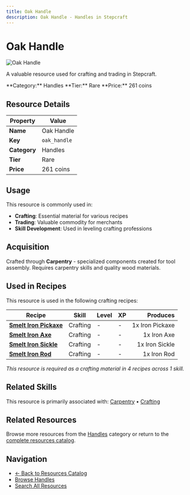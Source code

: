 ```yaml
---
title: Oak Handle
description: Oak Handle - Handles in Stepcraft
---
```


# Oak Handle

<div className="flex items-start gap-6 mb-8">
  <div className="flex-shrink-0">
    <img src="/assets/resources/carpentry/oak_handle.png" alt="Oak Handle" className="w-24 h-24 border rounded-lg" />
  </div>
  <div className="flex-1">
    <div className="space-y-2">
      <p className="text-lg text-muted-foreground">A valuable resource used for crafting and trading in Stepcraft.</p>
      <div className="flex flex-wrap gap-4 text-sm">
        <span className="px-2 py-1 bg-blue-100 dark:bg-blue-900 rounded-md">
          **Category:** Handles
        </span>
        <span className="px-2 py-1 bg-blue-100 dark:bg-blue-900 rounded-md">
          **Tier:** Rare
        </span>
        <span className="px-2 py-1 bg-green-100 dark:bg-green-900 rounded-md">
          **Price:** 261 coins
        </span>
      </div>
    </div>
  </div>
</div>

## Resource Details

| Property | Value |
|----------|-------|
| **Name** | Oak Handle |
| **Key** | `oak_handle` |
| **Category** | Handles |
| **Tier** | Rare |
| **Price** | 261 coins |


## Usage

This resource is commonly used in:

- **Crafting**: Essential material for various recipes
- **Trading**: Valuable commodity for merchants
- **Skill Development**: Used in leveling crafting professions


## Acquisition

Crafted through **Carpentry** - specialized components created for tool assembly. Requires carpentry skills and quality wood materials.


## Used in Recipes

This resource is used in the following crafting recipes:

| Recipe | Skill | Level | XP | Produces |
|--------|-------|-------|----|---------:|
| **[Smelt Iron Pickaxe](/docs/items/individual/iron_pickaxe)** | Crafting | - | - | 1x Iron Pickaxe |
| **[Smelt Iron Axe](/docs/items/individual/iron_axe)** | Crafting | - | - | 1x Iron Axe |
| **[Smelt Iron Sickle](/docs/items/individual/iron_sickle)** | Crafting | - | - | 1x Iron Sickle |
| **[Smelt Iron Rod](/docs/items/individual/iron_rod)** | Crafting | - | - | 1x Iron Rod |

*This resource is required as a crafting material in 4 recipes across 1 skill.*


## Related Skills

This resource is primarily associated with: [Carpentry](/docs/skills/individual/carpentry) • [Crafting](/docs/skills/individual/crafting)

## Related Resources

Browse more resources from the [Handles](/docs/resources#handles) category or return to the [complete resources catalog](/docs/resources).

## Navigation

- [← Back to Resources Catalog](/docs/resources)
- [Browse Handles](/docs/resources#handles)
- [Search All Resources](/search)
